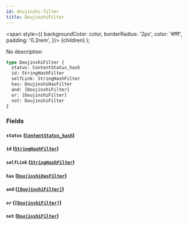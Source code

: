 ```yaml
---
id: doujinshi-filter
title: DoujinshiFilter
---
```


<span
style={{
      backgroundColor: color,
      borderRadius: '2px',
      color: '#fff',
      padding: '0.2rem',
    }}>
{children}
</span>
);

No description

```graphql
type DoujinshiFilter {
  status: ContentStatus_hash
  id: StringHashFilter
  selfLink: StringHashFilter
  has: DoujinshiHasFilter
  and: [DoujinshiFilter]
  or: [DoujinshiFilter]
  not: DoujinshiFilter
}
```

### Fields

#### `status` ([`ContentStatus_hash`](/docs/schema/inputs/content-status-hash))

#### `id` ([`StringHashFilter`](/docs/schema/inputs/string-hash-filter))

#### `selfLink` ([`StringHashFilter`](/docs/schema/inputs/string-hash-filter))

#### `has` ([`DoujinshiHasFilter`](/docs/schema/enums/doujinshi-has-filter))

#### `and` ([`[DoujinshiFilter]`](/docs/schema/inputs/doujinshi-filter))

#### `or` ([`[DoujinshiFilter]`](/docs/schema/inputs/doujinshi-filter))

#### `not` ([`DoujinshiFilter`](/docs/schema/inputs/doujinshi-filter))
